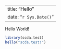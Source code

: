 
---
title: "Hello"
date: "`r Sys.Date()`"
---

Hello World!

```r
library(scda.test)
hello("scda.test!")
```
